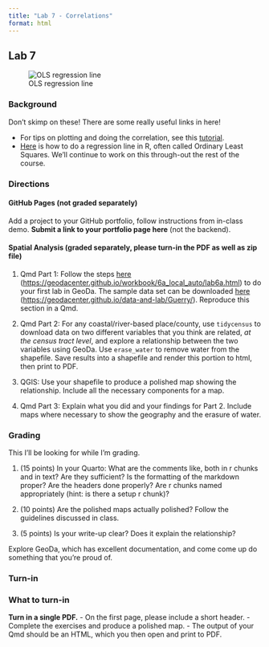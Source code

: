 ```yaml
---
title: "Lab 7 - Correlations"
format: html
---
```


## Lab 7

![OLS regression line](/material/ols.png)

### Background

Don't skimp on these! There are some really useful links in here!

-   For tips on plotting and doing the correlation, see this [tutorial](https://thomaselove.github.io/431notes-2017/straight-line-models-and-correlation.html).
-   [Here](https://www.r-bloggers.com/2017/07/ordinary-least-squares-ols-linear-regression-in-r/) is how to do a regression line in R, often called Ordinary Least Squares. We'll continue to work on this through-out the rest of the course.

### Directions

#### GitHub Pages (not graded separately)

Add a project to your GitHub portfolio, follow instructions from in-class demo. **Submit a link to your portfolio page here** (not the backend).

#### Spatial Analysis (graded separately, please turn-in the PDF as well as zip file)

1. Qmd Part 1: Follow the steps [here](https://geodacenter.github.io/workbook/6a_local_auto/lab6a.html) ([https://geodacenter.github.io/workbook/6a_local_auto/lab6a.html](https://geodacenter.github.io/workbook/6a_local_auto/lab6a.html)) to do your first lab in GeoDa. The sample data set can be downloaded [here](https://geodacenter.github.io/data-and-lab/Guerry/) ([https://geodacenter.github.io/data-and-lab/Guerry/](https://geodacenter.github.io/data-and-lab/Guerry/)). Reproduce this section in a Qmd.

2. Qmd Part 2: For any coastal/river-based place/county, use `tidycensus` to download data on two different variables that you think are related, *at the census tract level*, and explore a relationship between the two variables using GeoDa. Use `erase_water` to remove water from the shapefile. Save results into a shapefile and render this portion to html, then print to PDF.

3. QGIS: Use your shapefile to produce a polished map showing the relationship. Include all the necessary components for a map.

4. Qmd Part 3: Explain what you did and your findings for Part 2. Include maps where necessary to show the geography and the erasure of water.

### Grading

This I'll be looking for while I'm grading.

1.  (15 points) In your Quarto: What are the comments like, both in r chunks and in text? Are they sufficient? Is the formatting of the markdown proper? Are the headers done properly? Are r chunks named appropriately (hint: is there a setup r chunk)?

2.  (10 points) Are the polished maps actually polished? Follow the guidelines discussed in class.

3.  (5 points) Is your write-up clear? Does it explain the relationship?

Explore GeoDa, which has excellent documentation, and come come up do something that you're proud of.

### Turn-in

::: {.alert .alert-info}
### What to turn-in

**Turn in a single PDF.**
    -   On the first page, please include a short header.
    -   Complete the exercises and produce a polished map.
    -   The output of your Qmd should be an HTML, which you then open and print to PDF.
:::
